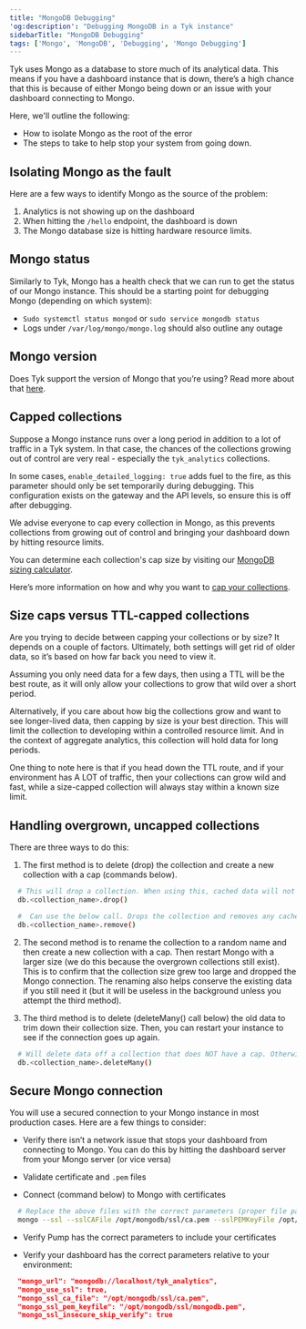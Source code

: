 ```yaml
---
title: "MongoDB Debugging"
'og:description': "Debugging MongoDB in a Tyk instance"
sidebarTitle: "MongoDB Debugging"
tags: ['Mongo', 'MongoDB', 'Debugging', 'Mongo Debugging']
---
```


Tyk uses Mongo as a database to store much of its analytical data. This means if you have a dashboard instance that is down, there’s a high chance that this is because of either Mongo being down or an issue with your dashboard connecting to Mongo.

Here, we'll outline the following:

 - How to isolate Mongo as the root of the error
 - The steps to take to help stop your system from going down.

## Isolating Mongo as the fault

Here are a few ways to identify Mongo as the source of the problem:

1. Analytics is not showing up on the dashboard
2. When hitting the `/hello` endpoint, the dashboard is down
3. The Mongo database size is hitting hardware resource limits.

## Mongo status

Similarly to Tyk, Mongo has a health check that we can run to get the status of our Mongo instance. This should be a starting point for debugging Mongo (depending on which system):

 - `Sudo systemctl status mongod` or `sudo service mongodb status`
 - Logs under `/var/log/mongo/mongo.log` should also outline any outage

## Mongo version

Does Tyk support the version of Mongo that you’re using? Read more about that [here](/5.6/planning-for-production/database-settings/mongodb).

## Capped collections

Suppose a Mongo instance runs over a long period in addition to a lot of traffic in a Tyk system. In that case, the chances of the collections growing out of control are very real - especially the `tyk_analytics` collections.

In some cases, `enable_detailed_logging: true` adds fuel to the fire, as this parameter should only be set temporarily during debugging. This configuration exists on the gateway and the API levels, so ensure this is off after debugging.

We advise everyone to cap every collection in Mongo, as this prevents collections from growing out of control and bringing your dashboard down by hitting resource limits.

You can determine each collection's cap size by visiting our [MongoDB sizing calculator](/5.6/planning-for-production/database-settings/mongodb-sizing).

Here’s more information on how and why you want to [cap your collections](https://www.mongodb.com/docs/manual/core/capped-collections/).

## Size caps versus TTL-capped collections

Are you trying to decide between capping your collections or by size? It depends on a couple of factors. Ultimately, both settings will get rid of older data, so it’s based on how far back you need to view it.

Assuming you only need data for a few days, then using a TTL will be the best route, as it will only allow your collections to grow that wild over a short period.

Alternatively, if you care about how big the collections grow and want to see longer-lived data, then capping by size is your best direction. This will limit the collection to developing within a controlled resource limit. And in the context of aggregate analytics, this collection will hold data for long periods.

One thing to note here is that if you head down the TTL route, and if your environment has A LOT of traffic, then your collections can grow wild and fast, while a size-capped collection will always stay within a known size limit.

## Handling overgrown, uncapped collections

There are three ways to do this:

1. The first method is to delete (drop) the collection and create a new collection with a cap (commands below).

```bash
  # This will drop a collection. When using this, cached data will not be deleted.
  db.<collection_name>.drop()
```

```bash
  #  Can use the below call. Drops the collection and removes any cache data
  db.<collection_name>.remove()
```

2. The second method is to rename the collection to a random name and then create a new collection with a cap. Then restart Mongo with a larger size (we do this because the overgrown collections still exist). This is to confirm that the collection size grew too large and dropped the Mongo connection. The renaming also helps conserve the existing data if you still need it (but it will be useless in the background unless you attempt the third method).

3. The third method is to delete (deleteMany() call below) the old data to trim down their collection size. Then, you can restart your instance to see if the connection goes up again.

```bash
  # Will delete data off a collection that does NOT have a cap. Otherwise, it will throw an error.
  db.<collection_name>.deleteMany()
```


## Secure Mongo connection

You will use a secured connection to your Mongo instance in most production cases. Here are a few things to consider:

- Verify there isn’t a network issue that stops your dashboard from connecting to Mongo. You can do this by hitting the dashboard server from your Mongo server (or vice versa)

- Validate certificate and `.pem` files

- Connect (command below) to Mongo with certificates

```bash
  # Replace the above files with the correct parameters (proper file paths and host).
  mongo --ssl --sslCAFile /opt/mongodb/ssl/ca.pem --sslPEMKeyFile /opt/mongodb/ssl/mongodb.pem --host 127.0.0.1
```
- Verify Pump has the correct parameters to include your certificates

- Verify your dashboard has the correct parameters relative to your environment:

```json
  "mongo_url": "mongodb://localhost/tyk_analytics",
  "mongo_use_ssl": true,
  "mongo_ssl_ca_file": "/opt/mongodb/ssl/ca.pem",
  "mongo_ssl_pem_keyfile": "/opt/mongodb/ssl/mongodb.pem",
  "mongo_ssl_insecure_skip_verify": true

```